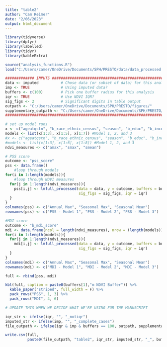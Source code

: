 ---
title: "table2"
author: "Cam Reimer"
date: "2/06/2023"
output: html_document
---

```{r}
library(tidyverse)
library(dplyr)
library(labelled)
library(tidyr)
library(kableExtra)

source("analysis_functions.R")
load("C:/Users/camer/OneDrive/Documents/SPH/PRESTO/data/data_processed.RData")
```

```{r, Run Models}
############# INPUTS ###########################################################
data <- imputed          # Chose data (or subset of data) for this analysis 
imp <- TRUE              # Using imputed data? 
buffers <- c(100)        # Pick one buffer radius for this analysis
iqr <- TRUE              # Use NDVI IQR?
sig_figs <- 2            # Significant digits in table output
outpath <- "C:/Users/camer/OneDrive/Documents/SPH/PRESTO/figures/"
supplementary_outpath <- "C:/Users/camer/OneDrive/Documents/SPH/PRESTO/supplementary/"
################################################################################

# set up model runs 
x <- c("ageatqstn", "b_race_ethnic_census", "season", "b_educ", "b_income", "ct_HHinc", "ct_lths")
models <- list(x[1:3], x[1:5], x[1:7]) #Model 1, 2, and 3
#x <- c("ageatqstn", "b_race_ethnic_census", "season", "b_educ", "b_income", "b_totalmet", "ct_HHinc", "ct_lths")
#models <- list(x[1:3], x[1:6], x[1:8]) #Model 1, 2, and 3
ndvi_measures <- c("amax", "smax", "smean")

# PSS score 
outcome <- "pss_score"
pss <- data.frame()
    #loop through models 
for(i in 1:length(models)){
    #loop through NDVI measures 
  for(j in 1:length(ndvi_measures)){
    pss[i,j] <- lmfull_processed(data = data, y = outcome, buffers = buffers, x = models[[i]], ndvi_measure = ndvi_measures[j], 
                                 sig_figs = sig_figs, iqr = iqr)
  }
}
colnames(pss) <- c("Annual Max", "Seasonal Max", "Seasonal Mean")
rownames(pss) <- c("PSS - Model 1", "PSS - Model 2", "PSS - Model 3")

#MDI score
outcome <- "b_mdi_score"
mdi <- data.frame(ncol = length(ndvi_measures), nrow = (length(models)))
for(i in 1:length(models)){
  for(j in 1:length(ndvi_measures)){
    mdi[i,j] <- lmfull_processed(data = data, y = outcome, buffers = buffers, x = models[[i]], ndvi_measure=ndvi_measures[j], 
                                 sig_figs = sig_figs, iqr = iqr)
  }
}
colnames(mdi) <- c("Annual Max", "Seasonal Max", "Seasonal Mean")
rownames(mdi) <- c("MDI - Model 1", "MDI - Model 2", "MDI - Model 3")
```

```{r, Create Table}
full <- rbind(pss, mdi)

kbl(full, caption = paste0(buffers[1],"m NDVI Buffer")) %>%
  kable_paper("striped", full_width = F) %>%
  pack_rows("PSS", 1, 3) %>%
  pack_rows("MDI", 4, 6) 
```

```{r, Export}
# UPDATE THIS WHEN WE DECIDE WHAT WE'RE USING FOR THE MANUSCRIPT 

iqr_str <- ifelse(iqr, "", "_notiqr")
imputed_str <- ifelse(imp, "", "_complete_cases")
file_outpath <- ifelse(iqr & imp & buffers == 100, outpath, supplementary_outpath)

write.csv(full, 
          paste0(file_outpath, "table2", iqr_str, imputed_str, "_", buffers, "m.csv"))

```
